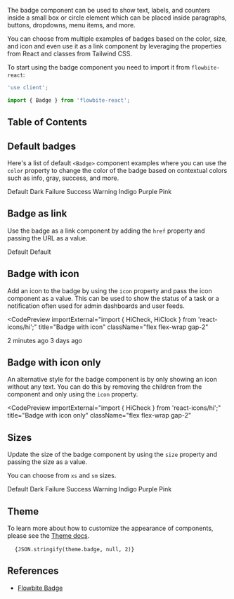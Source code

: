 
The badge component can be used to show text, labels, and counters inside a small box or circle element which can be placed inside paragraphs, buttons, dropdowns, menu items, and more.

You can choose from multiple examples of badges based on the color, size, and icon and even use it as a link component by leveraging the properties from React and classes from Tailwind CSS.

To start using the badge component you need to import it from `flowbite-react`:

```jsx
'use client';

import { Badge } from 'flowbite-react';
```

## Table of Contents

## Default badges

Here's a list of default `<Badge>` component examples where you can use the `color` property to change the color of the badge based on contextual colors such as info, gray, success, and more.

<CodePreview title="Default badges" className="flex flex-wrap gap-2">
  <Badge color="info">Default</Badge>
  <Badge color="gray">Dark</Badge>
  <Badge color="failure">Failure</Badge>
  <Badge color="success">Success</Badge>
  <Badge color="warning">Warning</Badge>
  <Badge color="indigo">Indigo</Badge>
  <Badge color="purple">Purple</Badge>
  <Badge color="pink">Pink</Badge>
</CodePreview>

## Badge as link

Use the badge as a link component by adding the `href` property and passing the URL as a value.

<CodePreview title="Badge as link" className="flex flex-wrap gap-2">
  <Badge href="/badges">Default</Badge>
  <Badge size="sm" href="/badges">
    Default
  </Badge>
</CodePreview>

## Badge with icon

Add an icon to the badge by using the `icon` property and pass the icon component as a value. This can be used to show the status of a task or a notification often used for admin dashboards and user feeds.

<CodePreview
  importExternal="import { HiCheck, HiClock } from 'react-icons/hi';"
  title="Badge with icon"
  className="flex flex-wrap gap-2"
>
  <Badge icon={HiCheck}>2 minutes ago</Badge>
  <Badge color="gray" icon={HiClock}>
    3 days ago
  </Badge>
</CodePreview>

## Badge with icon only

An alternative style for the badge component is by only showing an icon without any text. You can do this by removing the children from the component and only using the `icon` property.

<CodePreview
  importExternal="import { HiCheck } from 'react-icons/hi';"
  title="Badge with icon only"
  className="flex flex-wrap gap-2"
>
  <Badge icon={HiCheck} />
  <Badge color="gray" icon={HiCheck} />
  <Badge size="sm" icon={HiCheck} />
  <Badge color="gray" size="sm" icon={HiCheck} />
</CodePreview>

## Sizes

Update the size of the badge component by using the `size` property and passing the size as a value.

You can choose from `xs` and `sm` sizes.

<CodePreview title="Large badges" className="flex flex-wrap gap-2">
  <Badge color="info" size="sm">
    Default
  </Badge>
  <Badge color="gray" size="sm">
    Dark
  </Badge>
  <Badge color="failure" size="sm">
    Failure
  </Badge>
  <Badge color="success" size="sm">
    Success
  </Badge>
  <Badge color="warning" size="sm">
    Warning
  </Badge>
  <Badge color="indigo" size="sm">
    Indigo
  </Badge>
  <Badge color="purple" size="sm">
    Purple
  </Badge>
  <Badge color="pink" size="sm">
    Pink
  </Badge>
</CodePreview>

## Theme

To learn more about how to customize the appearance of components, please see the [Theme docs](/docs/customize/theme).

<pre className="language-tsx">
  <code>{JSON.stringify(theme.badge, null, 2)}</code>
</pre>

## References

- [Flowbite Badge](https://flowbite.com/docs/components/badge/)
